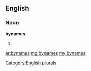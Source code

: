 ==English==

===Noun===
'''bynames'''

# {{plural of|[[byname]]}}

[[Category:English plurals]]

[[ar:bynames]]
[[mg:bynames]]
[[my:bynames]]